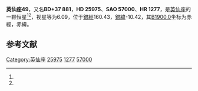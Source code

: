 {{Starbox begin
| name = 英仙座49
}}
{{Starbox observe
| epoch = [[J2000.0|J2000.0]]
| constell = [[英仙座|英仙座]]<ref name=SIMBAD>{{cite web
 | url=http://simbad.u-strasbg.fr/simbad/sim-id?Ident=HR+1277
 | title =Pulsating variable Star
 | publisher=Centre de Données astronomiques de Strasbourg
 | work=SIMBAD
 | accessdate=2012-07-13}}</ref><ref name=DATA>{{cite web
 | url=http://vizier.u-strasbg.fr/viz-bin/VizieR-5?-out.add=.&-source=5050&-corr=PK=HR&-out.max=9999&HR=1277
 | title=VizieR Detailed Page
 | accessdate=2012-07-13
 | archive-date=2016-03-05
 | archive-url=https://web.archive.org/web/20160305004050/http://vizier.u-strasbg.fr/viz-bin/VizieR-5?-out.add=.&-source=5050&-corr=PK=HR&-out.max=9999&HR=1277
 | dead-url=no
 }}</ref>
| 星官 = 
| ra = {{RA|4|8|15.3}}<ref name=SIMBAD /><ref name=DATA />
| dec = {{DEC|+37|43|40}}<ref name=SIMBAD /><ref name=DATA />
| appmag_v = 6.09<ref name=SIMBAD /><ref name=DATA />
}}
{{Starbox character
| class = K1III<ref name=SIMBAD /><ref name=DATA />
| b-v = 0.95<ref name=SIMBAD /><ref name=DATA />
| u-b = 0.75<ref name=SIMBAD /><ref name=DATA />
| r-i = <ref name=SIMBAD /><ref name=DATA />
| variable = 
}}
{{Starbox astrometry
| radial_v = 0.75
| prop_mo_ra = -40
| parallax = 0.02
| p_error = 
}}
{{Starbox catalog
| names =BD+37 881，[[SAO星表|SAO]] 57000，[[HD星表|HD]] 25975，[[HR星表|HR]] 1277}}
{{Starbox reference |Simbad=HR+1277}}
{{Starbox end}}

'''英仙座49'''，又名'''BD+37 881'''，'''HD 25975'''、'''SAO 57000'''、'''HR 1277'''，是[[英仙座|英仙座]]的一颗恒星<ref name=SIMBAD /><ref name=DATA />，视星等为6.09，位于[[銀道座標系|銀經]]160.43，[[銀道座標系|銀緯]]-10.42，其[[B1900.0|B1900.0]]坐标为赤經{{RA|4|1|38.6}}，赤緯{{DEC|+37|-10.42|54}}。

== 参考文献 ==
{{reflist}}

{{star-stub}}

{{英仙座恒星}}
{{星官|卷舌|6|7}}
[[Category:英仙座|Category:英仙座]]
[[Category:HD和HDE天體|25975]]
[[Category:HR天體|1277]]
[[Category:SAO天體|57000]]